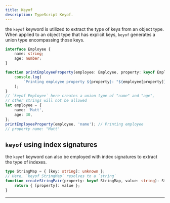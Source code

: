 ```yaml
---
title: Keyof
description: TypeScript Keyof.
---
```


the `keyof` keyword is utilized to extract the type of keys from an object type. When applied to an object type that has explicit keys, `keyof` generates a union type encompassing those keys.

```ts copy
interface Employee {
	name: string;
	age: number;
}

function printEmployeeProperty(employee: Employee, property: keyof Employee) {
	console.log(
		`Printing employee property ${property}: "${employee[property]}"`
	);
}
// `keyof Employee` here creates a union type of "name" and "age",
// other strings will not be allowed
let employee = {
	name: 'Matt',
	age: 30,
};
printEmployeeProperty(employee, 'name'); // Printing employee
// property name: "Matt"
```

## `keyof` using index signatures

the `keyof` keyword can also be employed with index signatures to extract the type of indexes.

```ts copy
type StringMap = { [key: string]: unknown };
// Here, `keyof StringMap` resolves to a `string`
function createStringPair(property: keyof StringMap, value: string): StringMap {
	return { [property]: value };
}
```

---
